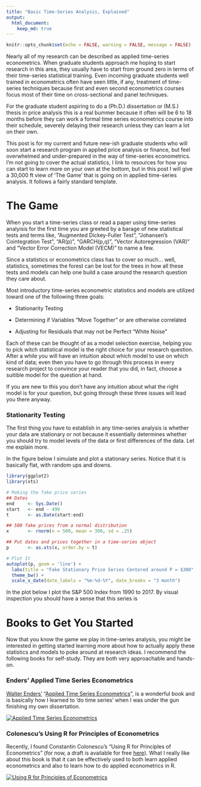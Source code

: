 ```yaml
---
title: "Basic Time-Series Analysis, Explained"
output:
  html_document:
    keep_md: true
---
```


```r
knitr::opts_chunk$set(echo = FALSE, warning = FALSE, message = FALSE)

```

<meta property="og:title" content="Basic Time-Series Analysis, Explained">
<meta property="og:description" content="Even for students who are well trained in econometrics/statistics, getting started with time-series analysis can be mystifying.">

<!-- 
<meta property="og:image" content="">
<meta property="og:url" content="">
-->

Nearly all of my research can be described as applied time-series econometrics. When graduate students approach me hoping to start research in this area, they usually have to start from ground zero in terms of their time-series statistical training. Even incoming graduate students well trained in econometrics often have seen little, if any, treatment of time-series techniques because first and even second econometrics courses focus most of their time on cross-sectional and panel techniques.

For the graduate student aspiring to do a (Ph.D.) dissertation or (M.S.) thesis in price analysis this is a real bummer because it often will be 6 to 18 months before they can work a formal time series econometrics course into their schedule, severely delaying their research unless they can learn a lot on their own. 

This post is for my current and future new-ish graduate students who will soon start a research program in applied price analysis or finance, but feel overwhelmed and under-prepared in the way of time-series econometrics. I'm not going to cover the actual statistics, I link to resources for how you can start to learn more on your own at the bottom, but in this post I will give a 30,000 ft view of 'The Game' that is going on in applied time-series analysis. It follows a fairly standard template. 

# The Game

When you start a time-series class or read a paper using time-series analyisis for the first time you are greeted by a barage of new statistical tests and terms like, "Augmented Dickey-Fuller Test", "Johansen's Cointegration Test", "AR(p)", "GARCH(p,q)", "Vector Autoregression (VAR)" and "Vector Error Correction Model (VECM)" to name a few. 

Since a statistics or econometrics class has to cover so much... well, statistics, sometimes the forest can be lost for the trees in how all these tests and models can help one build a case around the research question they care about. 

Most introductory time-series econometric statistics and models are utilized toward one of the following three goals: 

+ Stationarity Testing

+ Determining if Variables "Move Together" or are otherwise correlated

+ Adjusting for Residuals that may not be Perfect "White Noise"

Each of these can be thought of as a model selection exercise, helping you to pick witch statistical model is the right choice for your research question. After a while you will have an intuition about which model to use on which kind of data; even then you have to go through this process in every research project to convince your reader that you did, in fact, choose a suitible model for the question at hand. 

If you are new to this you don't have any intuition about what the right model is for your question, but going through these three issues will lead you there anyway. 

### Stationarity Testing

The first thing you have to establish in any time-series analysis is whether your data are stationary or not because it essentially determines whether you should try to model levels of the data or first differences of the data. Let me explain more. 

In the figure below I simulate and plot a stationary series. Notice that it is basically flat, with random ups and downs. 

```r
library(ggplot2)
library(xts)

# Making the fake price series
## Dates
end     <- Sys.Date()
start   <- end - 499 
t       <- as.Date(start:end)

## 500 fake prices from a normal distribution
x       <- rnorm(n = 500, mean = 300, sd = .25)

## Put dates and prices together in a time-series object
p       <- as.xts(x, order.by = t)

# Plot It
autoplot(p, geom = 'line') + 
  labs(title = "Fake Stationary Price Series Centered around P = $300", x = "", y = "Price") + 
  theme_bw() + 
  scale_x_date(date_labels = "%m-%d-%Y", date_breaks = "3 month")


```

In the plot below I plot the S&P 500 Index from 1990 to 2017. By visual inspection you should have a sense that this series is 


# Books to Get You Started

Now that you know the game we play in time-series analysis, you might be interested in getting started learning more about how to actually apply these statistics and models to poke around at research ideas. I recommend the following books for self-study. They are both very approachable and hands-on. 

### Enders' Applied Time Series Econometrics

[Walter Enders'](http://time-series.net/) "[Applied Time Series Econometrics](https://www.amazon.com/Applied-Econometric-Wiley-Probability-Statistics/dp/1118808568/ref=dp_ob_title_bk)", is a wonderful book and is basically how I learned to 'do time series' when I was under the gun finishing my own dissertation. 

[![Applied Time Series Econometrics](images/Enders.png)](https://www.amazon.com/Applied-Econometric-Wiley-Probability-Statistics/dp/1118808568/ref=dp_ob_title_bk)

### Colonescu's Using R for Principles of Econometrics  

Recently, I found Constantin Colonescu's "Using R for Principles of Econometrics" (for now, a draft is available for free [here](https://bookdown.org/ccolonescu/RPoE4/)). What I really like about this book is that it can be effectively used to both learn applied econometrics and also to learn how to do applied econometrics in R.   

[![Using R for Principles of Econometrics](images/RPrinciplesMetrics.png)](http://www.lulu.com/shop/constantin-colonescu/using-r-for-principles-of-econometrics/paperback/product-23467421.html)
